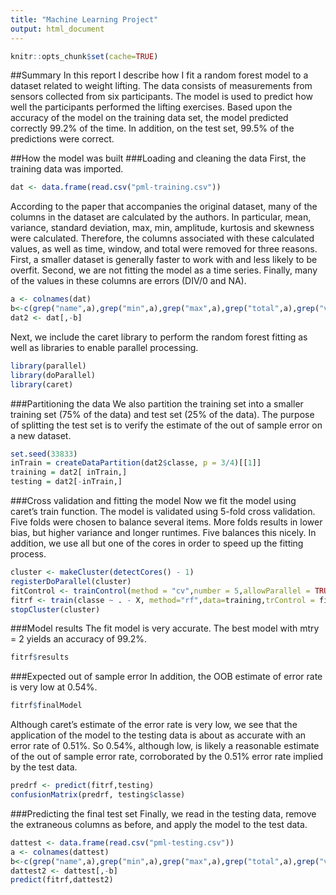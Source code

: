 ```yaml
---
title: "Machine Learning Project"
output: html_document
---
```

```r
knitr::opts_chunk$set(cache=TRUE)
```
##Summary
In this report I describe how I fit a random forest model to a dataset related to weight lifting.  The data consists of measurements from sensors collected from six participants.  The model is used to predict how well the participants performed the lifting exercises.  Based upon the accuracy of the model on the training data set, the model predicted correctly 99.2% of the time. In addition, on the test set, 99.5% of the predictions were correct.

##How the model was built
###Loading and cleaning the data
First, the training data was imported.
```r
dat <- data.frame(read.csv("pml-training.csv"))
```
According to the paper that accompanies the original dataset, many of the columns in the dataset are calculated by the authors.  In particular, mean, variance, standard deviation, max, min, amplitude, kurtosis and skewness were calculated.  Therefore, the columns associated with these calculated values, as well as time, window, and total were removed for three reasons.  First, a smaller dataset is generally faster to work with and less likely to be overfit.  Second, we are not fitting the model as a time series.  Finally, many of the values in these columns are errors (DIV/0 and NA).
```r
a <- colnames(dat)
b<-c(grep("name",a),grep("min",a),grep("max",a),grep("total",a),grep("var",a),grep("stddev",a),grep("kurtosis",a),grep("avg",a),grep("skewness",a),grep("window",a),grep("time",a),grep("amplitude",a))
dat2 <- dat[,-b]
```
 Next, we include the caret library to perform the random forest fitting as well as libraries to enable parallel processing.  
```r
library(parallel)
library(doParallel)
library(caret)
```
###Partitioning the data
We also partition the training set into a smaller training set (75% of the data) and test set (25% of the data).  The purpose of splitting the test set is to verify the estimate of the out of sample error on a new dataset.
```r
set.seed(33833)
inTrain = createDataPartition(dat2$classe, p = 3/4)[[1]]
training = dat2[ inTrain,]
testing = dat2[-inTrain,]
```
###Cross validation and fitting the model
Now we fit the model using caret's train function.  The model is validated using 5-fold cross validation.  Five folds were chosen to balance several items.  More folds results in lower bias, but higher variance and longer runtimes.  Five balances this nicely.  In addition, we use all but one of the cores in order to speed up the fitting process.
```r
cluster <- makeCluster(detectCores() - 1)
registerDoParallel(cluster)
fitControl <- trainControl(method = "cv",number = 5,allowParallel = TRUE)
fitrf <- train(classe ~ . - X, method="rf",data=training,trControl = fitControl, prox = TRUE)
stopCluster(cluster)
```
###Model results
The fit model is very accurate.  The best model with mtry = 2 yields an accuracy of 99.2%.
```r
fitrf$results
```
###Expected out of sample error
In addition, the OOB estimate of error rate is very low at 0.54%.
```r
fitrf$finalModel
```
Although caret's estimate of the error rate is very low, we see that the application of the model to the testing data is about as accurate with an error rate of 0.51%.  So 0.54%, although low, is likely a reasonable estimate of the out of sample error rate, corroborated by the 0.51% error rate implied by the test data.
```r
predrf <- predict(fitrf,testing)
confusionMatrix(predrf, testing$classe)
```
###Predicting the final test set
Finally, we read in the testing data, remove the extraneous columns as before, and apply the model to the test data.
```r
dattest <- data.frame(read.csv("pml-testing.csv"))
a <- colnames(dattest)
b<-c(grep("name",a),grep("min",a),grep("max",a),grep("total",a),grep("var",a),grep("stddev",a),grep("kurtosis",a),grep("avg",a),grep("skewness",a),grep("window",a),grep("time",a),grep("amplitude",a))
dattest2 <- dattest[,-b]
predict(fitrf,dattest2)
```

